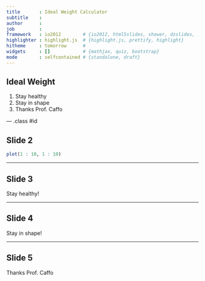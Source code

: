 ```yaml
---
title       : Ideal Weight Calculator
subtitle    : 
author      : 
job         : 
framework   : io2012        # {io2012, html5slides, shower, dzslides, ...}
highlighter : highlight.js  # {highlight.js, prettify, highlight}
hitheme     : tomorrow      # 
widgets     : []            # {mathjax, quiz, bootstrap}
mode        : selfcontained # {standalone, draft}
---
```


## Ideal Weight

1. Stay healthy
2. Stay in shape
3. Thanks Prof. Caffo


--- .class #id 

## Slide 2

```r
plot(1 : 10, 1 : 10)
```


---

## Slide 3

Stay healthy!


---

## Slide 4

Stay in shape! 


---
## Slide 5

Thanks Prof. Caffo
